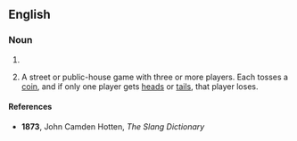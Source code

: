 ==English==

===Noun===
{{en-noun|~|odd men out}}

# {{alternative form of|en|odd one out}}
# {{lb|en|obsolete}} A street or public-house game with three or more players. Each tosses a [[coin]], and if only one player gets [[heads]] or [[tails]], that player loses.

====References====
* {{sense|game}} '''1873''', John Camden Hotten, ''The Slang Dictionary''